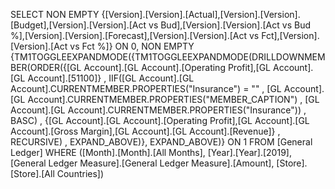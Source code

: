 SELECT NON EMPTY {[Version].[Version].[Actual],[Version].[Version].[Budget],[Version].[Version].[Act vs Bud],[Version].[Version].[Act vs Bud %],[Version].[Version].[Forecast],[Version].[Version].[Act vs Fct],[Version].[Version].[Act vs Fct %]} ON 0, NON EMPTY {TM1TOGGLEEXPANDMODE({TM1TOGGLEEXPANDMODE(DRILLDOWNMEMBER(ORDER({[GL Account].[GL Account].[Operating Profit],[GL Account].[GL Account].[51100]} , IIF([GL Account].[GL Account].CURRENTMEMBER.PROPERTIES("Insurance") = "" , [GL Account].[GL Account].CURRENTMEMBER.PROPERTIES("MEMBER_CAPTION") , [GL Account].[GL Account].CURRENTMEMBER.PROPERTIES("Insurance")) , BASC) , {[GL Account].[GL Account].[Operating Profit],[GL Account].[GL Account].[Gross Margin],[GL Account].[GL Account].[Revenue]} , RECURSIVE) , EXPAND_ABOVE)}, EXPAND_ABOVE)} ON 1 FROM [General Ledger] WHERE ([Month].[Month].[All Months], [Year].[Year].[2019], [General Ledger Measure].[General Ledger Measure].[Amount], [Store].[Store].[All Countries])